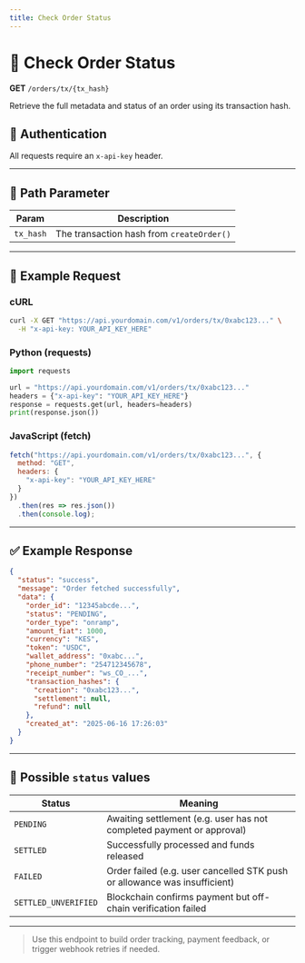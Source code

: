 ```yaml
---
title: Check Order Status
---
```


# 📱 Check Order Status

**GET** `/orders/tx/{tx_hash}`

Retrieve the full metadata and status of an order using its transaction hash.

## 🔐 Authentication
All requests require an `x-api-key` header.

---

## 📝 Path Parameter
| Param     | Description                               |
|-----------|-------------------------------------------|
| `tx_hash` | The transaction hash from `createOrder()` |

---

## 📝 Example Request

### cURL

```bash
curl -X GET "https://api.yourdomain.com/v1/orders/tx/0xabc123..." \
  -H "x-api-key: YOUR_API_KEY_HERE"
```

### Python (requests)

```python
import requests

url = "https://api.yourdomain.com/v1/orders/tx/0xabc123..."
headers = {"x-api-key": "YOUR_API_KEY_HERE"}
response = requests.get(url, headers=headers)
print(response.json())
```

### JavaScript (fetch)

```javascript
fetch("https://api.yourdomain.com/v1/orders/tx/0xabc123...", {
  method: "GET",
  headers: {
    "x-api-key": "YOUR_API_KEY_HERE"
  }
})
  .then(res => res.json())
  .then(console.log);
```

---

## ✅ Example Response

```json
{
  "status": "success",
  "message": "Order fetched successfully",
  "data": {
    "order_id": "12345abcde...",
    "status": "PENDING",
    "order_type": "onramp",
    "amount_fiat": 1000,
    "currency": "KES",
    "token": "USDC",
    "wallet_address": "0xabc...",
    "phone_number": "254712345678",
    "receipt_number": "ws_CO_...",
    "transaction_hashes": {
      "creation": "0xabc123...",
      "settlement": null,
      "refund": null
    },
    "created_at": "2025-06-16 17:26:03"
  }
}
```

---

## 📘 Possible `status` values
| Status              | Meaning                                                                 |
|---------------------|-------------------------------------------------------------------------|
| `PENDING`           | Awaiting settlement (e.g. user has not completed payment or approval)   |
| `SETTLED`           | Successfully processed and funds released                               |
| `FAILED`            | Order failed (e.g. user cancelled STK push or allowance was insufficient)|
| `SETTLED_UNVERIFIED`| Blockchain confirms payment but off-chain verification failed            |

---

> Use this endpoint to build order tracking, payment feedback, or trigger webhook retries if needed. 